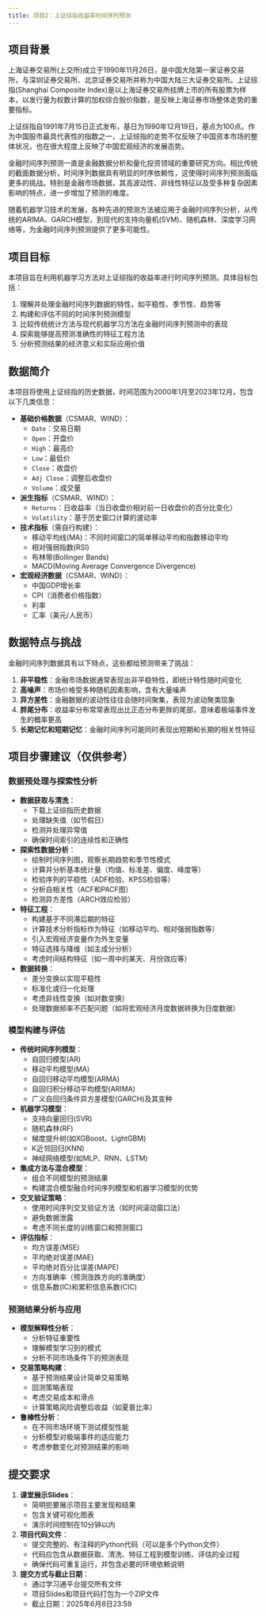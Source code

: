 ```yaml
---
title: 项目2：上证综指收益率时间序列预测
---
```


## 项目背景

上海证券交易所(上交所)成立于1990年11月26日，是中国大陆第一家证券交易所，与深圳证券交易所、北京证券交易所并称为中国大陆三大证券交易所。上证综指(Shanghai Composite Index)是以上海证券交易所挂牌上市的所有股票为样本，以发行量为权数计算的加权综合股价指数，是反映上海证券市场整体走势的重要指标。

上证综指自1991年7月15日正式发布，基日为1990年12月19日，基点为100点。作为中国股市最具代表性的指数之一，上证综指的走势不仅反映了中国资本市场的整体状况，也在很大程度上反映了中国宏观经济的发展态势。

金融时间序列预测一直是金融数据分析和量化投资领域的重要研究方向。相比传统的截面数据分析，时间序列数据具有明显的时序依赖性，这使得时间序列预测面临更多的挑战。特别是金融市场数据，其高波动性、非线性特征以及受多种复杂因素影响的特点，进一步增加了预测的难度。

随着机器学习技术的发展，各种先进的预测方法被应用于金融时间序列分析，从传统的ARIMA、GARCH模型，到现代的支持向量机(SVM)、随机森林、深度学习网络等，为金融时间序列预测提供了更多可能性。

## 项目目标

本项目旨在利用机器学习方法对上证综指的收益率进行时间序列预测。具体目标包括：

1. 理解并处理金融时间序列数据的特性，如平稳性、季节性、趋势等
2. 构建和评估不同的时间序列预测模型
3. 比较传统统计方法与现代机器学习方法在金融时间序列预测中的表现
4. 探索能够提高预测准确性的特征工程方法
5. 分析预测结果的经济意义和实际应用价值

## 数据简介

本项目将使用上证综指的历史数据，时间范围为2000年1月至2023年12月，包含以下几类信息：

- **基础价格数据**（CSMAR、WIND）：
  - `Date`：交易日期
  - `Open`：开盘价
  - `High`：最高价
  - `Low`：最低价
  - `Close`：收盘价
  - `Adj Close`：调整后收盘价
  - `Volume`：成交量

- **派生指标**（CSMAR、WIND）：
  - `Returns`：日收益率（当日收盘价相对前一日收盘价的百分比变化）
  - `Volatility`：基于历史窗口计算的波动率

- **技术指标**（需自行构建）：
  - 移动平均线(MA)：不同时间窗口的简单移动平均和指数移动平均
  - 相对强弱指数(RSI)
  - 布林带(Bollinger Bands)
  - MACD(Moving Average Convergence Divergence)

- **宏观经济数据**（CSMAR、WIND）：
  - 中国GDP增长率
  - CPI（消费者价格指数）
  - 利率
  - 汇率（美元/人民币）

## 数据特点与挑战

金融时间序列数据具有以下特点，这些都给预测带来了挑战：

1. **非平稳性**：金融市场数据通常表现出非平稳特性，即统计特性随时间变化
2. **高噪声**：市场价格受多种随机因素影响，含有大量噪声
3. **异方差性**：金融数据的波动性往往会随时间聚集，表现为波动聚类现象
4. **胖尾分布**：收益率分布常常表现出比正态分布更胖的尾部，意味着极端事件发生的概率更高
5. **长期记忆和短期记忆**：金融时间序列可能同时表现出短期和长期的相关性特征

## 项目步骤建议（仅供参考）

### 数据预处理与探索性分析

- **数据获取与清洗**：
  - 下载上证综指历史数据
  - 处理缺失值（如节假日）
  - 检测并处理异常值
  - 确保时间索引的连续性和正确性

- **探索性数据分析**：
  - 绘制时间序列图，观察长期趋势和季节性模式
  - 计算并分析基本统计量（均值、标准差、偏度、峰度等）
  - 检验序列的平稳性（ADF检验、KPSS检验等）
  - 分析自相关性（ACF和PACF图）
  - 检测异方差性（ARCH效应检验）

- **特征工程**：
  - 构建基于不同滞后期的特征
  - 计算技术分析指标作为特征（如移动平均、相对强弱指数等）
  - 引入宏观经济变量作为外生变量
  - 特征选择与降维（如主成分分析）
  - 考虑时间结构特征（如一周中的某天、月份效应等）

- **数据转换**：
  - 差分变换以实现平稳性
  - 标准化或归一化处理
  - 考虑非线性变换（如对数变换）
  - 处理数据频率不匹配问题（如将宏观经济月度数据转换为日度数据）

### 模型构建与评估

- **传统时间序列模型**：
  - 自回归模型(AR)
  - 移动平均模型(MA)
  - 自回归移动平均模型(ARMA)
  - 自回归积分移动平均模型(ARIMA)
  - 广义自回归条件异方差模型(GARCH)及其变种

- **机器学习模型**：
  - 支持向量回归(SVR)
  - 随机森林(RF)
  - 梯度提升树(如XGBoost、LightGBM)
  - K近邻回归(KNN)
  - 神经网络模型(如MLP、RNN、LSTM)

- **集成方法与混合模型**：
  - 组合不同模型的预测结果
  - 构建混合模型融合时间序列模型和机器学习模型的优势

- **交叉验证策略**：
  - 使用时间序列交叉验证方法（如时间滚动窗口法）
  - 避免数据泄露
  - 考虑不同长度的训练窗口和预测窗口

- **评估指标**：
  - 均方误差(MSE)
  - 平均绝对误差(MAE)
  - 平均绝对百分比误差(MAPE)
  - 方向准确率（预测涨跌方向的准确度）
  - 信息系数(IC)和累积信息系数(CIC)

### 预测结果分析与应用

- **模型解释性分析**：
  - 分析特征重要性
  - 理解模型学习到的模式
  - 分析不同市场条件下的预测表现

- **交易策略构建**：
  - 基于预测结果设计简单交易策略
  - 回测策略表现
  - 考虑交易成本和滑点
  - 计算策略风险调整后收益（如夏普比率）

- **鲁棒性分析**：
  - 在不同市场环境下测试模型性能
  - 分析模型对极端事件的适应能力
  - 考虑参数变化对预测结果的影响

## 提交要求

1. **课堂展示Slides**：
   - 简明扼要展示项目主要发现和结果
   - 包含关键可视化图表
   - 演示时间控制在10分钟以内

2. **项目代码文件**：
   - 提交完整的、有注释的Python代码（可以是多个Python文件）
   - 代码应包含从数据获取、清洗、特征工程到模型训练、评估的全过程
   - 确保代码可重复运行，并包含必要的环境依赖说明

4. **提交方式与截止日期**：
   - 通过学习通平台提交所有文件
   - 项目Slides和项目代码打包为一个ZIP文件
   - 截止日期：2025年6月8日23:59
